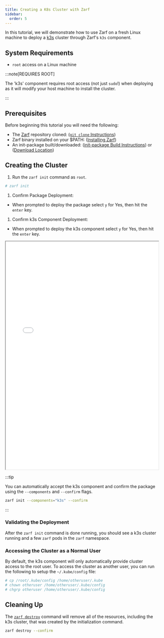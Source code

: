 ```yaml
---
title: Creating a K8s Cluster with Zarf
sidebar:
  order: 5
---
```


In this tutorial, we will demonstrate how to use Zarf on a fresh Linux machine to deploy a [k3s](https://k3s.io/) cluster through Zarf's `k3s` component.

## System Requirements

- `root` access on a Linux machine

:::note[REQUIRES ROOT]

The 'k3s' component requires root access (not just `sudo`!) when deploying as it will modify your host machine to install the cluster.

:::

## Prerequisites

Before beginning this tutorial you will need the following:

- The [Zarf](https://github.com/defenseunicorns/zarf) repository cloned: ([`git clone` Instructions](https://docs.github.com/en/repositories/creating-and-managing-repositories/cloning-a-repository))
- Zarf binary installed on your $PATH: ([Installing Zarf](/getting-started/install/))
- An init-package built/downloaded: ([init-package Build Instructions](/tutorials/0-creating-a-zarf-package/)) or ([Download Location](https://github.com/defenseunicorns/zarf/releases))

## Creating the Cluster

1. Run the `zarf init` command as `root`.

```sh
# zarf init
```

1. Confirm Package Deployment:

- When prompted to deploy the package select `y` for Yes, then hit the `enter` key.

1. Confirm k3s Component Deployment:

- When prompted to deploy the k3s component select `y` for Yes, then hit the `enter` key.

<iframe src="/tutorials/k3s_init.html" height="750px" width="100%"></iframe>

:::tip

You can automatically accept the k3s component and confirm the package using the `--components` and `--confirm` flags.

```sh
zarf init --components="k3s" --confirm
```

:::

### Validating the Deployment

After the `zarf init` command is done running, you should see a k3s cluster running and a few `zarf` pods in the `zarf` namespace.

### Accessing the Cluster as a Normal User

By default, the k3s component will only automatically provide cluster access to the root user. To access the cluster as another user, you can run the following to setup the `~/.kube/config` file:

```sh
# cp /root/.kube/config /home/otheruser/.kube
# chown otheruser /home/otheruser/.kube/config
# chgrp otheruser /home/otheruser/.kube/config
```

## Cleaning Up

The [`zarf destroy`](/commands/zarf_destroy/) command will remove all of the resources, including the k3s cluster, that was created by the initialization command.

```sh
zarf destroy --confirm
```
